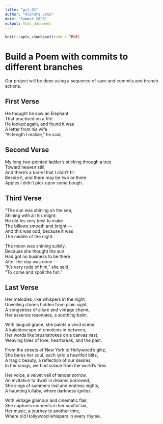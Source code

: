 ```yaml
---
title: "git_01"
author: "Alondra Cruz"
date: "Summer 2023"
output: html_document
---
```


```r
knitr::opts_chunk$set(echo = TRUE)
```
# Build a Poem with commits to different branches
Our project will be done using a sequence of save and commits and branch actions.
<!-- Do not modify or change any text in "!--" bracketed areas such as this --- these are instructions to
you, if you change any of this the git program will notice it and compromise your git merging strategy !-->

## First Verse 
<!--Put the first five lines of a poem by Lewis Carrol in this section!-->

He thought he saw an Elephant   
That practised on a fife:   
He looked again, and found it was   
A letter from his wife.   
"At length I realize," he said,      

## Second Verse
<!--Put the first five lines of a poem by Robert Frost here!-->

My long two-pointed ladder's sticking through a tree    
Toward heaven still,    
And there's a barrel that I didn't fill   
Beside it, and there may be two or three    
Apples I didn't pick upon some bough.   

## Third Verse
<!--Put the first two verses of The Walrus and the Carpenter here!-->

"The sun was shining on the sea,    
Shining with all his might:   
He did his very best to make    
The billows smooth and bright —   
And this was odd, because it was    
The middle of the night.    

The moon was shining sulkily,   
Because she thought the sun   
Had got no business to be there   
After the day was done —    
"It's very rude of him," she said,    
"To come and spoil the fun."    

## Last Verse
<!--Put a short poem you created using chatGPT of 20 to 30 lines,here!-->

Her melodies, like whispers in the night,   
Unveiling stories hidden from plain sight,    
A songstress of allure and vintage charm,   
Her essence resonates, a soothing balm.   

With languid grace, she paints a vivid scene,   
A kaleidoscope of emotions in between,    
Her words like brushstrokes on a canvas vast,   
Weaving tales of love, heartbreak, and the past.    

From the streets of New York to Hollywood's glitz,    
She bares her soul, each lyric a heartfelt blitz,   
A tragic beauty, a reflection of our desires,   
In her songs, we find solace from the world's fires.    

Her voice, a velvet veil of tender sorrow,    
An invitation to dwell in dreams borrowed,    
She sings of summers lost and endless nights,   
A haunting lullaby, where darkness ignites.   

With vintage glamour and cinematic flair,   
She captures moments in her soulful lair,   
Her music, a journey to another time,   
Where old Hollywood whispers in every rhyme.    